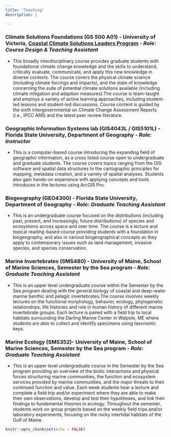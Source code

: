 ```yaml
---
title: "Teaching"
description: |

---
```


### Climate Solutions Foundations  (GS 500 A01) - University of Victoria, [Coastal Climate Solutions Leaders Program](https://coastalclimatesolutionsleaders.org/) - *Role: Course Design & Teaching Assistant*
- This broadly interdisciplinary course provides graduate students with foundational climate change knowledge and the skills to understand, critically evaluate, communicate, and apply this new knowledge in diverse contexts. The course covers the physical climate science (including climate forcings and impacts), and the state of knowledge concerning the suite of potential climate solutions available (including climate mitigation and adaption measures).The course is team-taught and employs a variety of active learning approaches, including student-led lessons and student-led discussions. Course content is guided by the sixth Intergovernmental on Climate Change Assessment Reports (i.e., IPCC AR6) and the latest peer review literature.


### Geographic Information Systems lab (GIS4043L / GIS5101L) - Florida State University, Department of Geography - *Role: Instructor*
- This is a computer-based course introducing the expanding field of geographic information, as a cross listed course open to undergraduate and graduate students. The course covers topics ranging from the GIS software and spatial data structures to the cartographic principles for mapping, metadata creation, and a variety of spatial analyses. Students also gain hands-on experience with  applying concepts and tools introduces in the lectures using ArcGIS Pro. 


### Biogeography (GEO4300) - Florida State University, Department of Geography - *Role: Graduate Teaching Assistant*
- This is an undergraduate course focused on the distributions (including past, present, and increasingly, future distributions) of species and ecosystems across space and over time.  The course is a lecture and topical reading-based course providing students with a foundation in biogeography, and also in various biogeographical concepts as they apply to contemporary issues such as land management, invasive species, and species conservation. 

### Marine Invertebrates (SMS480) - University of Maine, School of Marine Sciences, Semester by the Sea program - *Role: Graduate Teaching Assistant*
- This is an upper level undergraduate course within the Semester by the Sea program dealing with the general biology of coastal and deep-water marine benthic and pelagic invertebrates.The course involves weekly lectures on the functional morphology, behavior, ecology, phylogenetic relationships, life histories and role in human history of different marine invertebrate groups. Each lecture is paired with a field trip to local habitats surrounding the Darling Marine Center in Walpole, ME where students are able to collect and identify specimens using taxonomic keys. 

### Marine Ecology (SMS352)- University of Maine, School of Marine Sciences, Semester by the Sea program - *Role: Graduate Teaching Assistant*
- This is an upper level undergraduate course in the Semester by the Sea program providing an overview of the biotic interactions and physical forces structuring marine communities, the function and ecosystem services provided by marine communities, and the major threats to their continued function and value. Each week students hear a lecture and complete a field trip and/or experiment where they are able to make their own observations, develop and test their hypotheses, and link their findings to fundamental theories in ecology. Throughout the semester, students work on group projects based on the weekly field trips and/or laboratory experiments, focusing on the rocky intertidal habitats of the Gulf of Maine. 


```r
knitr::opts_chunk$set(echo = FALSE)
```

